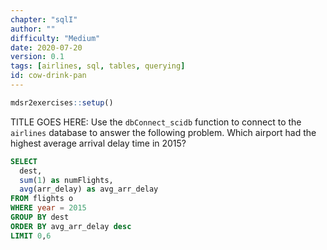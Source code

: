 ```yaml
---
chapter: "sqlI"
author: ""
difficulty: "Medium"
date: 2020-07-20 
version: 0.1
tags: [airlines, sql, tables, querying]
id: cow-drink-pan
---
```


```r
mdsr2exercises::setup()
```

TITLE GOES HERE:  Use the `dbConnect_scidb` function to connect to the `airlines` database to answer the following problem.
Which airport had the highest average arrival delay time in 2015? 

<!--begin-answer-->

```sql
SELECT 
  dest, 
  sum(1) as numFlights,
  avg(arr_delay) as avg_arr_delay
FROM flights o
WHERE year = 2015
GROUP BY dest
ORDER BY avg_arr_delay desc
LIMIT 0,6
```  

<!--end-answer-->
